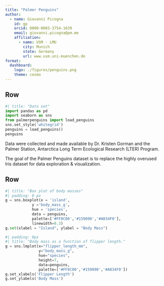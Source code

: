 ```yaml
--- 
title: "Palmer Penguins"
author:
  - name: Giovanni Picogna
    id: gp
    orcid: 0000-0003-3754-1639
    email: giovanni.picogna@pm.me
    affiliation: 
      - name: USM - LMU
        city: Munich
        state: Germany
        url: www.usm.uni-muenchen.de 
format: 
  dashboard:
    logo: ./figures/penguins.png
    theme: cosmo
---
```


## Row {height=30%}

```python
#| title: "Data set"
import pandas as pd
import seaborn as sns
from palmerpenguins import load_penguins
sns.set_style('whitegrid')
penguins = load_penguins()
penguins
```

::: {.card title="Source"}
Data were collected and made available by Dr. Kristen Gorman and the Palmer Station, Antarctica Long Term Ecological Research (LTER) Program.

The goal of the Palmer Penguins dataset is to replace the highly overused Iris dataset for data exploration & visualization.
:::

## Row {height=70%}

```python
#| title: "Box plot of body masses"
#| padding: 0 px
g = sns.boxplot(x = 'island',
            y ='body_mass_g',
            hue = 'species',
            data = penguins,
            palette=['#FF8C00','#159090','#A034F0'],
            linewidth=0.3)
g.set(xlabel = "Island", ylabel = "Body Mass")
```

```python
#| padding: 0px
#| title: "Body mass as a function of flipper length."
g = sns.lmplot(x="flipper_length_mm",
               y="body_mass_g",
               hue="species",
               height=7,
               data=penguins,
               palette=['#FF8C00','#159090','#A034F0'])
g.set_xlabels('Flipper Length')
g.set_ylabels('Body Mass')
```
